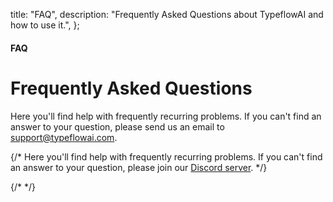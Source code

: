 
  title: "FAQ",
  description: "Frequently Asked Questions about TypeflowAI and how to use it.",
};

#### FAQ

# Frequently Asked Questions

Here you'll find help with frequently recurring problems. If you can't find an answer to your question, please send us an email to support@typeflowai.com.

{/* Here you'll find help with frequently recurring problems. If you can't find an answer to your question, please join our [Discord server](https://typeflowai.com/discord). */}

{/* <FAQ /> */}
